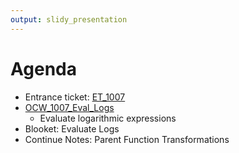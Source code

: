 ```yaml
---
output: slidy_presentation
---
```


# Agenda

* Entrance ticket: [ET_1007](https://bart.instructure.com/courses/2110/quizzes/3223)
* [OCW_1007_Eval_Logs](https://bart.instructure.com/courses/2110/quizzes/3224)
    * Evaluate logarithmic expressions
* Blooket: Evaluate Logs
* Continue Notes: Parent Function Transformations


